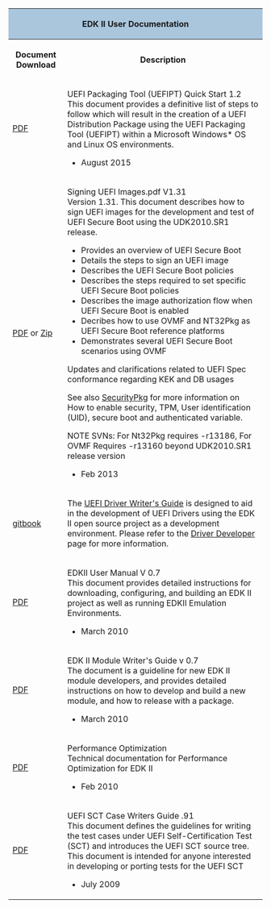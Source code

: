 
<div class="t_projects">
<table>
<tr><th colspan="4" style="background-color:#a9c6dd">EDK II User Documentation</th></tr>
<tr>
<th>Document Download</th>
<th>Description</th>
</tr>
<tr>
    <td>
[https://github.com/tianocore-docs/Docs/raw/master/User_Docs/UEFI-PackagingToolQuickStartGuideRev_1_2.pdf PDF]

    </td>

    <td>
UEFI Packaging Tool (UEFIPT) Quick Start 1.2 <br>

This document provides a definitive list of steps to follow which will result in the creation of a UEFI Distribution Package using the UEFI Packaging Tool (UEFIPT) within a Microsoft Windows* OS and Linux OS environments.
* August 2015
    </td>
</tr>



<tr>
    <td>
[https://github.com/tianocore-docs/Docs/raw/master/User_Docs/SigningUefiImages%20-v1dot31.pdf PDF ] or
[https://github.com/tianocore-docs/Docs/raw/master/User_Docs/SigningUefiImages%20-v1dot31.zip Zip]

    </td>

    <td>
Signing UEFI Images.pdf V1.31 <br>
Version 1.31. This document describes how to sign UEFI images for the development and test of UEFI Secure Boot using the UDK2010.SR1 release.

*	Provides an overview of UEFI Secure Boot 
*	Details the steps to sign an UEFI image 
*	Describes the UEFI Secure Boot policies 
*	Describes the steps required to set specific UEFI Secure Boot policies 
*	Describes the image authorization flow when UEFI Secure Boot is enabled
*	Decribes how to use OVMF and NT32Pkg as UEFI Secure Boot reference platforms
*	Demonstrates several UEFI Secure Boot scenarios using OVMF
Updates and clarifications related to UEFI Spec conformance regarding KEK and DB usages


See also [[SecurityPkg]] for more information on How to enable security, TPM, User identification (UID), secure boot and authenticated variable.

NOTE SVNs: For Nt32Pkg requires -r13186, For OVMF Requires -r13160 beyond UDK2010.SR1 release version

* Feb 2013
    </td>
</tr>

<tr>
    <td>
[https://edk2-docs.gitbook.io/edk-ii-uefi-driver-writer-s-guide gitbook]
    </td>

    <td>
The [[UEFI Driver Writer's Guide]] is designed to aid in the development of UEFI Drivers using the EDK II open source project as a development environment. Please refer to the [[Driver Developer]] page for more information.
    </td>
</tr>

<tr>
    <td>
[https://github.com/tianocore-docs/Docs/raw/master/User_Docs/EDK_II_UserManual_0_7.pdf PDF]
    </td>

    <td>
EDKII User Manual V 0.7 <br>
This document provides detailed instructions for downloading, configuring, and building an EDK II project as well as running EDKII Emulation Environments.

* March 2010
    </td>
</tr>

<tr>
    <td>
[https://github.com/tianocore-docs/Docs/raw/master/User_Docs/EDK_II%20Module%20Writer_s%20Guide_0_7.pdf PDF]
    </td>

    <td>
EDK II Module Writer's Guide v 0.7<br>
The document is a guideline for new EDK II module developers, and provides detailed instructions on how to develop and build a new module, and
how to release with a package.

* March 2010
    </td>
</tr>


<tr>
    <td>
[https://github.com/tianocore-docs/Docs/raw/master/User_Docs/PerformanceOptimization_1_0.pdf  PDF]

    </td>

    <td>
Performance Optimization <br>
Technical documentation for Performance Optimization for EDK II

* Feb 2010
    </td>
</tr>
<tr>
    <td>
[https://github.com/tianocore-docs/Docs/raw/master/User_Docs/UEFI%20SCT%20Case%20Writers%20Guide_0_91.pdf PDF ]
    </td>

    <td>
UEFI SCT Case Writers Guide .91 <br>
This document defines the guidelines for writing the test cases under UEFI Self-Certification Test (SCT) and introduces the UEFI SCT source tree. This document is intended for anyone interested in developing or porting tests for the UEFI SCT
* July 2009
    </td>
</tr>

<!--
<tr>
    <td>
Previous UDK Releases
    </td>

    <td>
[[EdkII_dashboard| EDK II Dashboard Page]]
    </td>
</tr>
<tr></tr>
-->

</table>